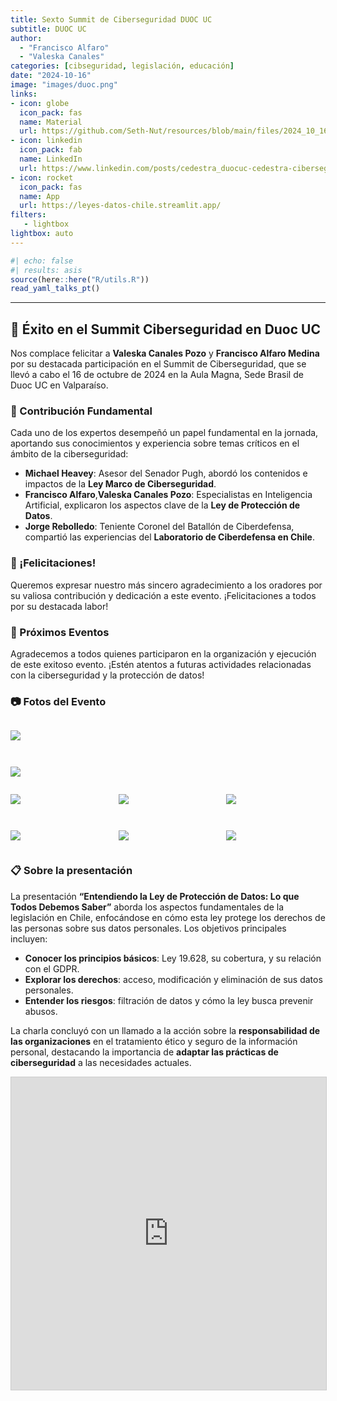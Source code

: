 ```yaml
---
title: Sexto Summit de Ciberseguridad DUOC UC 
subtitle: DUOC UC 
author: 
  - "Francisco Alfaro"
  - "Valeska Canales"
categories: [cibseguridad, legislación, educación]
date: "2024-10-16"
image: "images/duoc.png"
links:
- icon: globe
  icon_pack: fas
  name: Material
  url: https://github.com/Seth-Nut/resources/blob/main/files/2024_10_16_ley_proteccion_datos.pdf
- icon: linkedin
  icon_pack: fab
  name: LinkedIn
  url: https://www.linkedin.com/posts/cedestra_duocuc-cedestra-ciberseguridad-activity-7252401796315250689-etOY?utm_source=share&utm_medium=member_desktop
- icon: rocket
  icon_pack: fas
  name: App
  url: https://leyes-datos-chile.streamlit.app/
filters:
   - lightbox
lightbox: auto
---
```


```r
#| echo: false
#| results: asis
source(here::here("R/utils.R"))
read_yaml_talks_pt()
```

------------------------------------------------------------------------

## 🎉 Éxito en el Summit Ciberseguridad en Duoc UC

Nos complace felicitar a **Valeska Canales Pozo** y **Francisco Alfaro Medina** por su destacada participación en el Summit de Ciberseguridad, que se llevó a cabo el 16 de octubre de 2024 en la Aula Magna, Sede Brasil de Duoc UC en Valparaíso.

### 🌟 Contribución Fundamental

Cada uno de los expertos desempeñó un papel fundamental en la jornada, aportando sus conocimientos y experiencia sobre temas críticos en el ámbito de la ciberseguridad:

-   **Michael Heavey**: Asesor del Senador Pugh, abordó los contenidos e impactos de la **Ley Marco de Ciberseguridad**.
-   **Francisco Alfaro**,**Valeska Canales Pozo**: Especialistas en Inteligencia Artificial, explicaron los aspectos clave de la **Ley de Protección de Datos**.
-   **Jorge Rebolledo**: Teniente Coronel del Batallón de Ciberdefensa, compartió las experiencias del **Laboratorio de Ciberdefensa en Chile**.

### 👏 ¡Felicitaciones!

Queremos expresar nuestro más sincero agradecimiento a los oradores por su valiosa contribución y dedicación a este evento. ¡Felicitaciones a todos por su destacada labor!

### 📅 Próximos Eventos

Agradecemos a todos quienes participaron en la organización y ejecución de este exitoso evento. ¡Estén atentos a futuras actividades relacionadas con la ciberseguridad y la protección de datos!

### 📷 Fotos del Evento

::: {style="display: grid; grid-template-columns: repeat(1, 1fr); grid-gap: 1em;"}
![](images/img_01.jpg){group="my-gallery"}

![](images/img_05.jpg){group="my-gallery"}

:::





::: {style="display: grid; grid-template-columns: repeat(3, 1fr); grid-gap: 1em;"}
![](images/img_03.jpg){group="my-gallery"}

![](images/img_07.jpg){group="my-gallery"}

![](images/img_10.jpg){group="my-gallery"}

![](images/img_04.jpg){group="my-gallery"}

![](images/img_11.jpg){group="my-gallery"}

![](images/img_06.jpg){group="my-gallery"}
:::

### 📋 Sobre la presentación

La presentación **"Entendiendo la Ley de Protección de Datos: Lo que Todos Debemos Saber"** aborda los aspectos fundamentales de la legislación en Chile, enfocándose en cómo esta ley protege los derechos de las personas sobre sus datos personales. Los objetivos principales incluyen:

-   **Conocer los principios básicos**: Ley 19.628, su cobertura, y su relación con el GDPR.
-   **Explorar los derechos**: acceso, modificación y eliminación de sus datos personales.
-   **Entender los riesgos**: filtración de datos y cómo la ley busca prevenir abusos.

La charla concluyó con un llamado a la acción sobre la **responsabilidad de las organizaciones** en el tratamiento ético y seguro de la información personal, destacando la importancia de **adaptar las prácticas de ciberseguridad** a las necesidades actuales.

<iframe src="https://www.slideshare.net/slideshow/embed_code/key/hTmkePNQttiY5z?hostedIn=slideshare&amp;page=upload" width="700" height="500" frameborder="0" marginwidth="0" marginheight="0" scrolling="no" style="border:1px solid #CCC; border-width:1px; margin-bottom:5px; max-width: 100%;" allowfullscreen>

</iframe>

